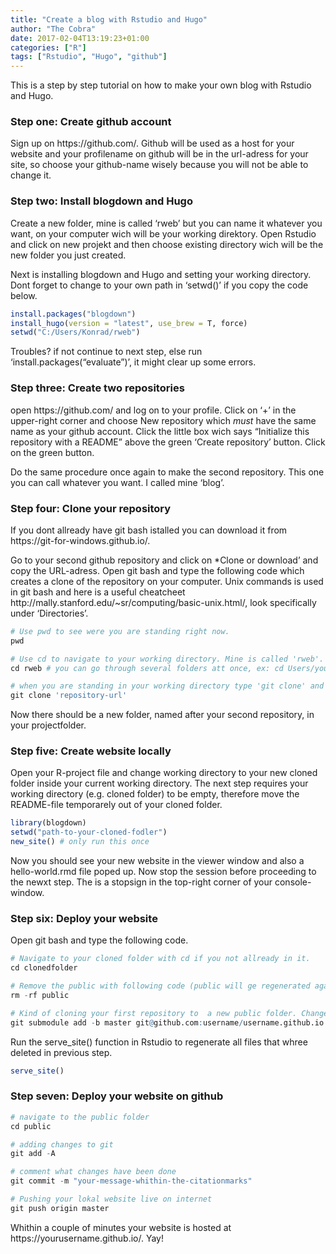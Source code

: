 ```yaml
---
title: "Create a blog with Rstudio and Hugo"
author: "The Cobra"
date: 2017-02-04T13:19:23+01:00
categories: ["R"]
tags: ["Rstudio", "Hugo", "github"]
---
```


This is a step by step tutorial on how to make your own blog with Rstudio and Hugo.

### Step one: Create github account

Sign up on https://github.com/. Github will be used as a host for your website and your profilename on github will be in the url-adress for your site, so choose your github-name wisely because you will not be able to change it. 

### Step two: Install blogdown and Hugo

Create a new folder, mine is called 'rweb' but you can name it whatever you want, on your computer wich will be your working direktory. Open Rstudio and click on new projekt and then choose existing directory wich will be the new folder you just created.

Next is installing blogdown and Hugo and setting your working directory. Dont forget to change to your own path in 'setwd()' if you copy the code below.

```r
install.packages("blogdown")
install_hugo(version = "latest", use_brew = T, force)
setwd("C:/Users/Konrad/rweb")
```

Troubles? if not continue to next step, else run 'install.packages("evaluate")', it might clear up some errors.

### Step three: Create two repositories

open https://github.com/ and log on to your profile. Click on '+' in the upper-right corner and choose New repository which *must* have the same name as your github account. Click the little box wich says "Initialize this repository with a README" above the green 'Create repository' button. Click on the green button.

Do the same procedure once again to make the second repository. This one you can call whatever you want. I called mine 'blog'.

### Step four: Clone your repository

If you dont allready have git bash istalled you can download it from https://git-for-windows.github.io/. 

Go to your second github repository and click on *Clone or download' and copy the URL-adress. Open git bash and type the following code which creates a clone of the repository on your computer. Unix commands is used in git bash and here is a useful cheatcheet http://mally.stanford.edu/~sr/computing/basic-unix.html/, look specifically under 'Directories'.

```r
# Use pwd to see were you are standing right now.
pwd

# Use cd to navigate to your working directory. Mine is called 'rweb'.
cd rweb # you can go through several folders att once, ex: cd Users/yourname/newfolder

# when you are standing in your working directory type 'git clone' and paste the url from your second repository.
git clone 'repository-url'
```

Now there should be a new folder, named after your second repository, in your projectfolder. 


### Step five: Create website locally

Open your R-project file and change working directory to your new cloned folder inside your current working directory. The next step requires your working directory (e.g. cloned folder) to be empty, therefore move the README-file temporarely out of your cloned folder.

```r
library(blogdown)
setwd("path-to-your-cloned-fodler")
new_site() # only run this once
```

Now you should see your new website in the viewer window and also a hello-world.rmd file poped up. Now stop the session before proceeding to the newxt step. The is a stopsign in the top-right corner of your console-window.

### Step six: Deploy your website

Open git bash and type the following code.

```r
# Navigate to your cloned folder with cd if you not allready in it.
cd clonedfolder

# Remove the public with following code (public will ge regenerated again, no worries)
rm -rf public

# Kind of cloning your first repository to  a new public folder. Change 'username' to your own username before running the code.
git submodule add -b master git@github.com:username/username.github.io.git public
```

Run the serve_site() function in Rstudio to regenerate all files that whree deleted in previous step.

```r
serve_site()
```

### Step seven: Deploy your website on github

```r
# navigate to the public folder
cd public

# adding changes to git
git add -A

# comment what changes have been done
git commit -m "your-message-whithin-the-citationmarks"

# Pushing your lokal website live on internet
git push origin master
```

Whithin a couple of minutes your website is hosted at https://yourusername.github.io/. Yay!